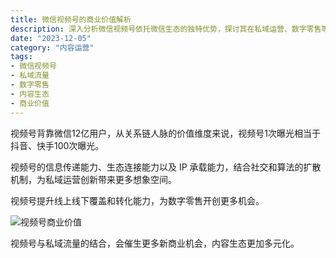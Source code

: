 ```yaml
---
title: 微信视频号的商业价值解析
description: 深入分析微信视频号依托微信生态的独特优势，探讨其在私域运营、数字零售等领域的商业价值和发展潜力
date: "2023-12-05"
category: "内容运营"
tags:
- 微信视频号
- 私域流量
- 数字零售
- 内容生态
- 商业价值
---
```


视频号背靠微信12亿用户，从关系链人脉的价值维度来说，视频号1次曝光相当于抖音、快手100次曝光。

视频号的信息传递能力、生态连接能力以及 IP 承载能力，结合社交和算法的扩散机制，为私域运营创新带来更多想象空间。

视频号提升线上线下覆盖和转化能力，为数字零售开创更多机会。

![视频号商业价值](视频号商业价值.png)

视频号与私域流量的结合，会催生更多新商业机会，内容生态更加多元化。
